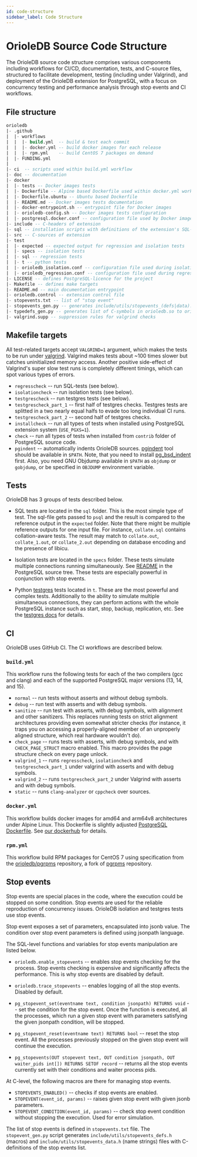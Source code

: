 ```yaml
---
id: code-structure
sidebar_label: Code Structure
---
```


# OrioleDB Source Code Structure

The OrioleDB source code structure comprises various components including workflows for CI/CD, documentation, tests, and C-source files, structured to facilitate development, testing (including under Valgrind), and deployment of the OrioleDB extension for PostgreSQL, with a focus on concurrency testing and performance analysis through stop events and CI workflows.

## File structure

```sql
orioledb
|- .github
|  |- workflows
|  |  |- build.yml  -- build & test each commit
|  |  |- docker.yml -- build docker images for each release
|  |  |- rpm.yml    -- build CentOS 7 packages on demand
|  |- FUNDING.yml
|
|- ci  -- scripts used within build.yml workflow
|- doc -- documentation
|- docker
|  |- tests -- Docker images tests
|  |- Dockerfile -- Alpine based Dockerfile used within docker.yml workflow
|  |- Dockerfile.ubuntu -- Ubuntu based Dockerfile
|  |- README.md -- Docker images tests documentation
|  |- docker-entrypoint.sh -- entrypoint file for Docker images
|  |- orioledb-config.sh -- Docker images tests configuration
|  |- postgresql.docker.conf -- configuration file used by Docker images
|- include -- C-headers of extension
|- sql -- installation scripts with definitions of the extension's SQL-level objects
|- src -- C-sources of extension
|- test
|  |- expected -- expected output for regression and isolation tests
|  |- specs -- isolation tests
|  |- sql -- regression tests
|  |- t -- python tests
|  |- orioledb_isolation.conf -- configuration file used during isolation tests
|  |- orioledb_regression.conf -- configuration file used during regression tests
|- LICENSE -- defines PostgreSQL-licence for the project
|- Makefile -- defines make targets
|- README.md -- main documentation entrypoint
|- orioledb.control -- extension control file
|- stopevents.txt -- list of "stop event"
|- stopevents_gen.py -- generates include/utils/stopevents_(defs|data).h from stopevents.txt
|- typedefs_gen.py -- generates list of C-symbols in orioledb.so to orioledb.typedefs
|- valgrind.supp -- suppression rules for valgrind checks

```

## Makefile targets

All test-related targets accept `VALGRIND=1` argument, which makes the tests to
be run under [valgrind](https://valgrind.org/). Valgrind makes tests about ~100
times slower but catches uninitialized memory access. Another positive
side-effect of Valgrind's super slow test runs is completely different timings,
which can spot various types of errors.

- `regresscheck` -- run SQL-tests (see below).
- `isolationcheck` -- run isolation tests (see below).
- `testgrescheck` -- run testgres tests (see below).
- `testgrescheck_part_1` -- first half of testgres checks. Testgres tests are
  splitted in a two nearly equal halfs to evade
  too long individual CI runs.
- `testgrescheck_part_2` -- second half of testgres checks.
- `installcheck` -- run all types of tests when installed using PostgreSQL
  extension system (`USE_PGXS=1`).
- `check` -- run all types of tests when installed from `contrib` folder of
  PostgreSQL source code.
- `pgindent` -- automatically indents OrioleDB sources.
  [pgindent](https://github.com/postgres/postgres/blob/master/src/tools/pgindent/pgindent)
  tool should be available in `$PATH`. Note, that you need to install
  [pg_bsd_indent](https://git.postgresql.org/gitweb/?p=pg_bsd_indent.git;a=summary)
  first. Also, you need GNU Objdump available in `$PATH` as `objdump` or
  `gobjdump`, or be specified in `OBJDUMP` environment variable.

## Tests

OrioleDB has 3 groups of tests described below.

- SQL tests are located in the `sql` folder. This is the most simple type of
  test. The sql-file gets passed to `psql` and the result is compared to
  the reference output in the `expected` folder. Note that there might be
  multiple reference outputs for one input file. For instance, `collate.sql`
  contains collation-aware tests. The result may match to `collate.out`,
  `collate_1.out`, or `collate_2.out` depending on database encoding and the
  presence of libicu.

- Isolation tests are located in the `specs` folder. These tests simulate
  multiple connections running simultaneously. See
  [README](https://github.com/postgres/postgres/blob/master/src/test/isolation/README)
  in the PostgreSQL source tree. These tests are especially powerful in
  conjunction with stop events.

- Python [testgres](https://pypi.org/project/testgres/) tests located in `t`.
  These are the most powerful and complex tests. Additionally to the ability
  to simulate multiple simultaneous connections, they can perform actions with
  the whole PostgreSQL instance such as start, stop, backup, replication, etc.
  See the [testgres docs](https://postgrespro.github.io/testgres/) for details.

## CI

OrioleDB uses GitHub CI. The CI workflows are described below.

### `build.yml`

This workflow runs the following tests for each of the two compilers (gcc and
clang) and each of the supported PostgreSQL major versions (13, 14, and 15).

- `normal` -- run tests without asserts and without debug symbols.
- `debug` -- run test with asserts and with debug symbols.
- `sanitize` -- run test with asserts, with debug symbols, with alignment
  and other sanitizers. This replaces running tests on strict alignment
  architectures providing even somewhat stricter checks
  (for instance, it traps you on accessing a properly-aligned
  member of an unproperly aligned structure, which real hardware
  wouldn't do).
- `check_page` -- runs tests with asserts, with debug symbols, and with
  `CHECK_PAGE_STRUCT` macro enabled. This macro provides
  the page structure check on every page unlock.
- `valgrind_1` -- runs `regresscheck`, `isolationcheck` and
  `testgrescheck_part_1` under valgrind with asserts and
  with debug symbols.
- `valgrind_2` -- runs `testgrescheck_part_2` under Valgrind with asserts and
  with debug symbols.
- `static` -- runs `clang-analyzer` or `cppcheck` over sources.

### `docker.yml`

This workflow builds docker images for amd64 and arm64v8 architectures under
Alpine Linux. This Dockerfile is slightly adjusted
[PostgreSQL Dockerfile](https://github.com/docker-library/postgres).
See [our dockerhub](https://hub.docker.com/r/orioledb/orioledb) for details.

### `rpm.yml`

This workflow build RPM packages for CentOS 7 using specification from the
[orioledb/pgrpms](https://github.com/orioledb/pgrpms) repository, a fork
of [pgrpms](https://git.postgresql.org/gitweb/?p=pgrpms.git;a=summary)
repository.

## Stop events

Stop events are special places in the code, where the execution could be stopped
on some condition. Stop events are used for the reliable reproduction of
concurrency issues. OrioleDB isolation and testgres tests use stop events.

Stop event exposes a set of parameters, encapsulated into jsonb value. The
condition over stop event parameters is defined using jsonpath
language.

The SQL-level functions and variables for stop events manipulation are listed
below.

- `orioledb.enable_stopevents` -- enables stop events checking for the process.
  Stop events checking is expensive and significantly affects the performance.
  This is why stop events are disabled by default.

- `orioledb.trace_stopevents` -- enables logging of all the stop events.
  Disabled by default.

- `pg_stopevent_set(eventname text, condition jsonpath) RETURNS void` --
  set the condition for the stop event. Once the function is executed, all
  the processes, which run a given stop event with parameters satisfying
  the given jsonpath condition, will be stopped.

- `pg_stopevent_reset(eventname text) RETURNS bool` --
  reset the stop event. All the processes previously stopped on the given
  stop event will continue the execution.

- `pg_stopevents(OUT stopevent text, OUT condition jsonpath, OUT waiter_pids int[]) RETURNS SETOF record` --
  returns all the stop events currently set with their conditions and
  waiter process pids.

At C-level, the following macros are there for managing stop events.

- `STOPEVENTS_ENABLED()` -- checks if stop events are enabled.
- `STOPEVENT(event_id, params)` -- raises given stop event with given jsonb
  parameters.
- `STOPEVENT_CONDITION(event_id, params)` -- check stop event condition without
  stopping the execution. Used for
  error simulation.

The list of stop events is defined in `stopevents.txt` file. The
`stopevent_gen.py` script generates `include/utils/stopevents_defs.h` (macros)
and `include/utils/stopevents_data.h` (name strings) files with C-definitions
of the stop events list.

